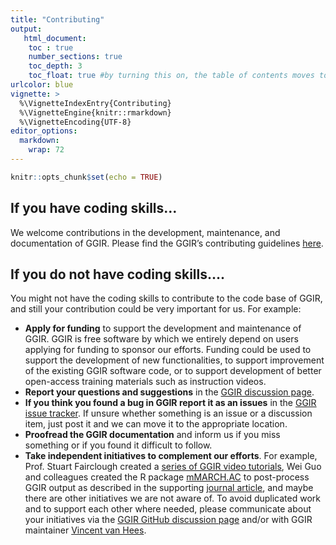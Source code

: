 ```yaml
---
title: "Contributing"
output:
   html_document:
    toc : true
    number_sections: true
    toc_depth: 3
    toc_float: true #by turning this on, the table of contents moves to the left of the page.
urlcolor: blue
vignette: >
  %\VignetteIndexEntry{Contributing}
  %\VignetteEngine{knitr::rmarkdown}
  %\VignetteEncoding{UTF-8}
editor_options:
  markdown:
    wrap: 72
---
```


```r
knitr::opts_chunk$set(echo = TRUE)
```


## If you have coding skills…

We welcome contributions in the development, maintenance, and documentation of GGIR. Please find the GGIR’s contributing guidelines [here](https://github.com/wadpac/GGIR/blob/main/CONTRIBUTING.md).

## If you do not have coding skills….

You might not have the coding skills to contribute to the code base of GGIR, and still your contribution could be very important for us. For example: 

- **Apply for funding** to support the development and maintenance of GGIR. GGIR is free software by which we entirely depend on users applying for funding to sponsor our efforts. Funding could be used to support the development of new functionalities, to support improvement of the existing GGIR software code, or to support development of better open-access training materials such as instruction videos.
-	**Report your questions and suggestions** in the [GGIR discussion page](https://github.com/wadpac/GGIR/discussions).
-	**If you think you found a bug in GGIR report it as an issues** in the [GGIR issue tracker](https://github.com/wadpac/GGIR/issues). If unsure whether something is an issue or a discussion item, just post it and we can move it to the appropriate location.
-	**Proofread the GGIR documentation** and inform us if you miss something or if you found it difficult to follow.
- **Take independent initiatives to complement our efforts**. For example, Prof. Stuart Fairclough created a [series of GGIR video tutorials](https://www.youtube.com/watch?v=AbHgJYTyuiA), Wei Guo and colleagues created the R package [mMARCH.AC](https://doi.org/10.32614/CRAN.package.mMARCH.AC) to post-process GGIR output as described in the supporting [journal article](https://doi.org/10.1123/jmpb.2022-0018), and maybe there are other initiatives we are not aware of. To avoid duplicated work and to support each other where needed, please communicate about your initiatives via the [GGIR GitHub discussion page](https://github.com/wadpac/GGIR/discussions) and/or with GGIR maintainer [Vincent van Hees](https://www.accelting.com/).


